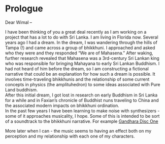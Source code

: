 # Prologue {.unnumbered}

Dear Wimal –

I have been thinking of you a great deal recently as I am working on a project that has a lot to do with Sri Lanka. I am living in Florida now. Several years ago I had a dream. In the dream, I was wandering through the hills of Tampa (!) and came across a group of bhikkhuni. I approached and asked who they were and they responded "We are of Mahasena."
After waking, further research revealed that Mahasena was a 3rd-century Sri Lankan king who was responsible for bringing Mahayana to early Sri Lankan Buddhism. I had not heard of him before the dream, so I am constructing a fictional narrative that could be an explanation for how such a dream is possible. It involves time-traveling bhikkhunis and the relationship of some current concepts in physics (the amplituhedron) to some ideas associated with Pure Land buddhism.  
After this initial dream, I got lost in research on early Buddhism in Sri Lanka for a while and in Faxian's chronicle of Buddhist nuns traveling to China and the associated modern impacts on bhikkhuni ordination.  
In the past few years I have been learning to make noise with synthesizers - some of it approaches musicality, I hope. Some of this is intended to be sort of a soundtrack to the bhikkhuni narrative. For example [Gandhara Disc One](https://karmicresonance.bandcamp.com/album/gandhara-disc-1)  

More later when I can - the music seems to having an effect both on my perception and my relationship with each one of my characters.  
